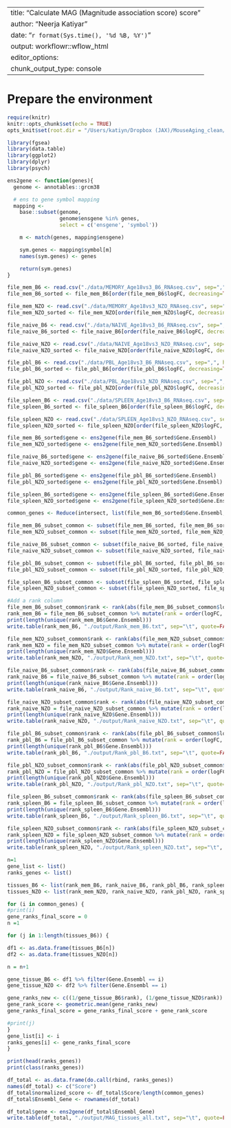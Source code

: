 
---
title: "Calculate MAG (Magnitude association score) score"
author: "Neerja Katiyar"
date: "`r format(Sys.time(), '%d %B, %Y')`"
output: workflowr::wflow_html
editor_options:
  chunk_output_type: console
---
# Prepare the environment

```r
require(knitr)
knitr::opts_chunk$set(echo = TRUE)
opts_knit$set(root.dir = "/Users/katiyn/Dropbox (JAX)/MouseAging_clean/Mice_aging_NK_resubmission/code/") #set root dir!
```

```r
library(fgsea)
library(data.table)
library(ggplot2)
library(dplyr)
library(psych)

ens2gene <- function(genes){
  genome <- annotables::grcm38

  # ens to gene symbol mapping
  mapping <-
    base::subset(genome,
                 genome$ensgene %in% genes,
                 select = c('ensgene', 'symbol'))

    m <- match(genes, mapping$ensgene)

    sym.genes <- mapping$symbol[m]
    names(sym.genes) <- genes

    return(sym.genes)
}
```


```r
file_mem_B6 <- read.csv("./data/MEMORY_Age18vs3_B6_RNAseq.csv", sep=",", header=T)
file_mem_B6_sorted <- file_mem_B6[order(file_mem_B6$logFC, decreasing=TRUE),]

file_mem_NZO <- read.csv("./data/MEMORY_Age18vs3_NZO_RNAseq.csv", sep=",", header=T)
file_mem_NZO_sorted <- file_mem_NZO[order(file_mem_NZO$logFC, decreasing=TRUE),]

file_naive_B6 <- read.csv("./data/NAIVE_Age18vs3_B6_RNAseq.csv", sep=",", header=T)
file_naive_B6_sorted <- file_naive_B6[order(file_naive_B6$logFC, decreasing=TRUE),]

file_naive_NZO <- read.csv("./data/NAIVE_Age18vs3_NZO_RNAseq.csv", sep=",", header=T)
file_naive_NZO_sorted <- file_naive_NZO[order(file_naive_NZO$logFC, decreasing=TRUE),]

file_pbl_B6 <- read.csv("./data/PBL_Age18vs3_B6_RNAseq.csv", sep=",", header=T)
file_pbl_B6_sorted <- file_pbl_B6[order(file_pbl_B6$logFC, decreasing=TRUE),]

file_pbl_NZO <- read.csv("./data/PBL_Age18vs3_NZO_RNAseq.csv", sep=",", header=T)
file_pbl_NZO_sorted <- file_pbl_NZO[order(file_pbl_NZO$logFC, decreasing=TRUE),]

file_spleen_B6 <- read.csv("./data/SPLEEN_Age18vs3_B6_RNAseq.csv", sep=",", header=T)
file_spleen_B6_sorted <- file_spleen_B6[order(file_spleen_B6$logFC, decreasing=TRUE),]

file_spleen_NZO <- read.csv("./data/SPLEEN_Age18vs3_NZO_RNAseq.csv", sep=",", header=T)
file_spleen_NZO_sorted <- file_spleen_NZO[order(file_spleen_NZO$logFC, decreasing=TRUE),]
```


```r
file_mem_B6_sorted$gene <- ens2gene(file_mem_B6_sorted$Gene.Ensembl)
file_mem_NZO_sorted$gene <- ens2gene(file_mem_NZO_sorted$Gene.Ensembl)

file_naive_B6_sorted$gene <- ens2gene(file_naive_B6_sorted$Gene.Ensembl)
file_naive_NZO_sorted$gene <- ens2gene(file_naive_NZO_sorted$Gene.Ensembl)

file_pbl_B6_sorted$gene <- ens2gene(file_pbl_B6_sorted$Gene.Ensembl)
file_pbl_NZO_sorted$gene <- ens2gene(file_pbl_NZO_sorted$Gene.Ensembl)

file_spleen_B6_sorted$gene <- ens2gene(file_spleen_B6_sorted$Gene.Ensembl)
file_spleen_NZO_sorted$gene <- ens2gene(file_spleen_NZO_sorted$Gene.Ensembl)
```


```r
common_genes <- Reduce(intersect, list(file_mem_B6_sorted$Gene.Ensembl,file_mem_NZO_sorted$Gene.Ensembl,file_naive_B6_sorted$Gene.Ensembl, file_naive_NZO_sorted$Gene.Ensembl, file_pbl_B6_sorted$Gene.Ensembl, file_pbl_NZO_sorted$Gene.Ensembl, file_spleen_B6_sorted$Gene.Ensembl, file_spleen_NZO_sorted$Gene.Ensembl))

file_mem_B6_subset_common <- subset(file_mem_B6_sorted, file_mem_B6_sorted$Gene.Ensembl %in% common_genes)
file_mem_NZO_subset_common <- subset(file_mem_NZO_sorted, file_mem_NZO_sorted$Gene.Ensembl %in% common_genes)

file_naive_B6_subset_common <- subset(file_naive_B6_sorted, file_naive_B6_sorted$Gene.Ensembl %in% common_genes)
file_naive_NZO_subset_common <- subset(file_naive_NZO_sorted, file_naive_NZO_sorted$Gene.Ensembl %in% common_genes)

file_pbl_B6_subset_common <- subset(file_pbl_B6_sorted, file_pbl_B6_sorted$Gene.Ensembl %in% common_genes)
file_pbl_NZO_subset_common <- subset(file_pbl_NZO_sorted, file_pbl_NZO_sorted$Gene.Ensembl %in% common_genes)

file_spleen_B6_subset_common <- subset(file_spleen_B6_sorted, file_spleen_B6_sorted$Gene.Ensembl %in% common_genes)
file_spleen_NZO_subset_common <- subset(file_spleen_NZO_sorted, file_spleen_NZO_sorted$Gene.Ensembl %in% common_genes)
```

```r
#Add a rank column
file_mem_B6_subset_common$rank <- rank(abs(file_mem_B6_subset_common$logFC))
rank_mem_B6 = file_mem_B6_subset_common %>% mutate(rank = order(logFC, decreasing = T))
print(length(unique(rank_mem_B6$Gene.Ensembl)))
write.table(rank_mem_B6, "./output/Rank_mem_B6.txt", sep="\t", quote=FALSE)

file_mem_NZO_subset_common$rank <- rank(abs(file_mem_NZO_subset_common$logFC))
rank_mem_NZO = file_mem_NZO_subset_common %>% mutate(rank = order(logFC, decreasing = T))
print(length(unique(rank_mem_NZO$Gene.Ensembl)))
write.table(rank_mem_NZO, "./output/Rank_mem_NZO.txt", sep="\t", quote=FALSE)

file_naive_B6_subset_common$rank <- rank(abs(file_naive_B6_subset_common$logFC))
rank_naive_B6 = file_naive_B6_subset_common %>% mutate(rank = order(logFC, decreasing = T))
print(length(unique(rank_naive_B6$Gene.Ensembl)))
write.table(rank_naive_B6, "./output/Rank_naive_B6.txt", sep="\t", quote=FALSE)

file_naive_NZO_subset_common$rank <- rank(abs(file_naive_NZO_subset_common$logFC))
rank_naive_NZO = file_naive_NZO_subset_common %>% mutate(rank = order(logFC, decreasing = T))
print(length(unique(rank_naive_NZO$Gene.Ensembl)))
write.table(rank_naive_NZO, "./output/Rank_naive_NZO.txt", sep="\t", quote=FALSE)

file_pbl_B6_subset_common$rank <- rank(abs(file_pbl_B6_subset_common$logFC))
rank_pbl_B6 = file_pbl_B6_subset_common %>% mutate(rank = order(logFC, decreasing = T))
print(length(unique(rank_pbl_B6$Gene.Ensembl)))
write.table(rank_pbl_B6, "./output/Rank_pbl_B6.txt", sep="\t", quote=FALSE)

file_pbl_NZO_subset_common$rank <- rank(abs(file_pbl_NZO_subset_common$logFC))
rank_pbl_NZO = file_pbl_NZO_subset_common %>% mutate(rank = order(logFC, decreasing = T))
print(length(unique(rank_pbl_NZO$Gene.Ensembl)))
write.table(rank_pbl_NZO, "./output/Rank_pbl_NZO.txt", sep="\t", quote=FALSE)

file_spleen_B6_subset_common$rank <- rank(abs(file_spleen_B6_subset_common$logFC))
rank_spleen_B6 = file_spleen_B6_subset_common %>% mutate(rank = order(logFC, decreasing = T))
print(length(unique(rank_spleen_B6$Gene.Ensembl)))
write.table(rank_spleen_B6, "./output/Rank_spleen_B6.txt", sep="\t", quote=FALSE)

file_spleen_NZO_subset_common$rank <- rank(abs(file_spleen_NZO_subset_common$logFC))
rank_spleen_NZO = file_spleen_NZO_subset_common %>% mutate(rank = order(logFC, decreasing = T))
print(length(unique(rank_spleen_NZO$Gene.Ensembl)))
write.table(rank_spleen_NZO, "./output/Rank_spleen_NZO.txt", sep="\t", quote=FALSE)
```


```r
n=1
gene_list <- list()
ranks_genes <- list()

tissues_B6 <- list(rank_mem_B6, rank_naive_B6, rank_pbl_B6, rank_spleen_B6)
tissues_NZO <- list(rank_mem_NZO, rank_naive_NZO, rank_pbl_NZO, rank_spleen_NZO)

for (i in common_genes) {
#print(i)
gene_ranks_final_score = 0
n =1

for (j in 1:length(tissues_B6)) { 

df1 <- as.data.frame(tissues_B6[n])
df2 <- as.data.frame(tissues_NZO[n])

n = n+1

gene_tissue_B6 <- df1 %>% filter(Gene.Ensembl == i)
gene_tissue_NZO <- df2 %>% filter(Gene.Ensembl == i)

gene_ranks_new <- c((1/gene_tissue_B6$rank), (1/gene_tissue_NZO$rank))
gene_rank_score <- geometric.mean(gene_ranks_new)
gene_ranks_final_score = gene_ranks_final_score + gene_rank_score

#print(j)
}
gene_list[i] <- i
ranks_genes[i] <- gene_ranks_final_score
}

print(head(ranks_genes))
print(class(ranks_genes))

df_total <- as.data.frame(do.call(rbind, ranks_genes))
names(df_total) <- c("Score")
df_total$normalized_score <- df_total$Score/length(common_genes)
df_total$Ensembl_Gene <- rownames(df_total)

df_total$gene <- ens2gene(df_total$Ensembl_Gene)
write.table(df_total, "./output/MAG_tissues_all.txt", sep="\t", quote=FALSE, row.names=FALSE)
```

